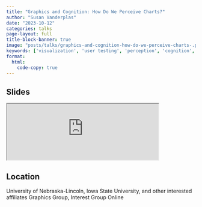 ```yaml
---
title: "Graphics and Cognition: How Do We Perceive Charts?"
author: "Susan Vanderplas"
date: "2023-10-12"
categories: talks
page-layout: full
title-block-banner: true
image: "posts/talks/graphics-and-cognition-how-do-we-perceive-charts-.png"
keywords: ['visualization', 'user testing', 'perception', 'cognition', 'Talk']
format:
  html:
    code-copy: true
---
```

 
## Slides

<iframe src='http://srvanderplas.github.io/2023-Presentations/10-Graphics-Cognition/' height='auto' width='80%'>
                        </iframe>
## Location
University of Nebraska-Lincoln, Iowa State University, and other interested affiliates
Graphics Group, Interest Group
Online
